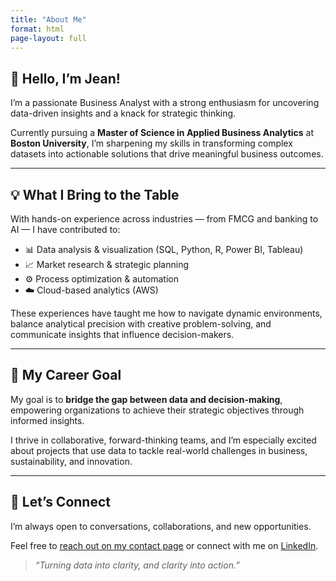 ```yaml
---
title: "About Me"
format: html
page-layout: full
---
```


## 👋 Hello, I'm Jean!

I’m a passionate Business Analyst with a strong enthusiasm for uncovering data-driven insights and a knack for strategic thinking.

Currently pursuing a **Master of Science in Applied Business Analytics** at **Boston University**, I’m sharpening my skills in transforming complex datasets into actionable solutions that drive meaningful business outcomes.

---

## 💡 What I Bring to the Table

With hands-on experience across industries — from FMCG and banking to AI — I have contributed to:

- 📊 Data analysis & visualization (SQL, Python, R, Power BI, Tableau)  
- 📈 Market research & strategic planning  
- ⚙️ Process optimization & automation  
- ☁️ Cloud-based analytics (AWS)

These experiences have taught me how to navigate dynamic environments, balance analytical precision with creative problem-solving, and communicate insights that influence decision-makers.

---

## 🎯 My Career Goal

My goal is to **bridge the gap between data and decision-making**, empowering organizations to achieve their strategic objectives through informed insights.

I thrive in collaborative, forward-thinking teams, and I’m especially excited about projects that use data to tackle real-world challenges in business, sustainability, and innovation.

---

## 🤝 Let's Connect

I’m always open to conversations, collaborations, and new opportunities.

Feel free to [reach out on my contact page](contact.qmd) or connect with me on [LinkedIn](https://www.linkedin.com/in/jinyi-cui-3ab06833a).

> _"Turning data into clarity, and clarity into action."_  

